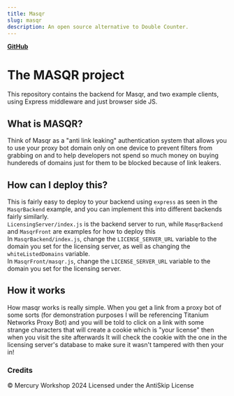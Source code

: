 ```yaml
---
title: Masqr
slug: masqr
description: An open source alternative to Double Counter. 
---
```


[**GitHub**](https://github.com/titaniumnetwork-dev/MasqrProject)

# The MASQR project

This repository contains the backend for Masqr, and two example clients, using Express middleware and just browser side JS.

## What is MASQR?

Think of Masqr as a "anti link leaking" authentication system that allows you to use your proxy bot domain only on one device to prevent filters from grabbing on and to help developers not spend so much money on buying hundereds of domains just for them to be blocked because of link leakers.

## How can I deploy this?

This is fairly easy to deploy to your backend using `express` as seen in the `MasqrBackend` example, and you can implement this into different backends fairly similarly.  
`LicensingServer/index.js` is the backend server to run, while `MasqrBackend` and `MasqrFront` are examples for how to deploy this  
In `MasqrBackend/index.js`, change the `LICENSE_SERVER_URL` variable to the domain you set for the licensing server, as well as changing the `whiteListedDomains` variable.  
In `MasqrFront/masqr.js`, change the `LICENSE_SERVER_URL` variable to the domain you set for the licensing server.


## How it works

How masqr works is really simple. When you get a link from a proxy bot of some sorts (for demonstration purposes I will be referencing Titanium Networks Proxy Bot) and you will be told to click on a link with some strange characters that will create a cookie which is "your license" then when you visit the site afterwards It will check the cookie with the one in the licensing server's database to make sure it wasn't tampered with then your in!

### Credits

&copy; Mercury Workshop 2024
Licensed under the AntiSkip License